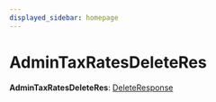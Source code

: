 ```yaml
---
displayed_sidebar: homepage
---
```



# AdminTaxRatesDeleteRes

 **AdminTaxRatesDeleteRes**: [DeleteResponse](../interfaces/medusa.DeleteResponse.mdx)
